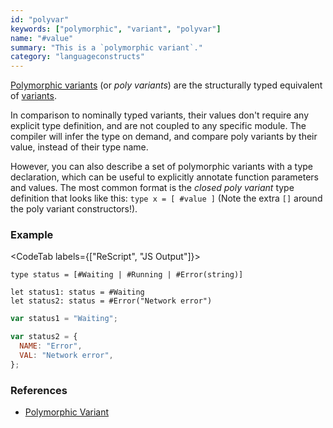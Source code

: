 ```yaml
---
id: "polyvar"
keywords: ["polymorphic", "variant", "polyvar"]
name: "#value"
summary: "This is a `polymorphic variant`."
category: "languageconstructs"
---
```


[Polymorphic variants](/docs/manual/latest/polymorphic-variant) (or _poly variants_) are the structurally typed equivalent of [variants](/docs/manual/latest/variant).

In comparison to nominally typed variants, their values don't require any explicit type definition, and are not coupled to any specific module. The compiler will infer the type on demand, and compare poly variants by their value, instead of their type name.

However, you can also describe a set of polymorphic variants with a type declaration, which can be useful to explicitly annotate function parameters and values. The most common format is the _closed poly variant_ type definition that looks like this: `type x = [ #value ]` (Note the extra `[]` around the poly variant constructors!).

### Example

<CodeTab labels={["ReScript", "JS Output"]}>

```res
type status = [#Waiting | #Running | #Error(string)]

let status1: status = #Waiting
let status2: status = #Error("Network error")
```

```js
var status1 = "Waiting";

var status2 = {
  NAME: "Error",
  VAL: "Network error",
};
```

</CodeTab>

### References

- [Polymorphic Variant](/docs/manual/latest/polymorphic-variant)

